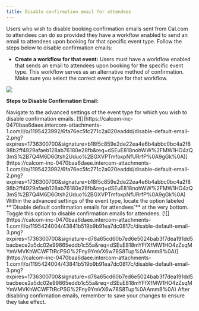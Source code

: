 ```yaml
---
title: Disable confirmation email for attendees
---
```


Users who wish to disable booking confirmation emails sent from Cal.com to attendees can do so provided they have a workflow enabled to send an email to attendees upon booking for that specific event type. Follow the steps below to disable confirmation emails:

- **Create a workflow for that event:** Users must have a workflow enabled that sends an email to attendees upon booking for the specific event type. This workflow serves as an alternative method of confirmation. Make sure you select the correct event type for that workflow.

[![](https://downloads.intercomcdn.com/i/o/1195423432/2c9c9f30ade7ee1ae173118a/disable-default-email-1.png?expires=1736300700&signature=355f39e9d380978670e8d39f8558f1ed6f895466fc02b0deeac68487797d7d97&req=dSEuE818noVcW%2FMW1HO4zR06qoPFOwUqcwWQl6bm09qm8kBenkGkUToi63NP%0ATboqv9IlDwE3eBHy7kA%3D%0A)](https://downloads.intercomcdn.com/i/o/1195423432/2c9c9f30ade7ee1ae173118a/disable-default-email-1.png?expires=1736300700&signature=355f39e9d380978670e8d39f8558f1ed6f895466fc02b0deeac68487797d7d97&req=dSEuE818noVcW%2FMW1HO4zR06qoPFOwUqcwWQl6bm09qm8kBenkGkUToi63NP%0ATboqv9IlDwE3eBHy7kA%3D%0A)

**Steps to Disable Confirmation Email:**

<Steps>
  <Step title="Access Event Settings">
    Navigate to the advanced settings of the event type for which you wish to
    disable confirmation emails.
    [![](https://calcom-inc-0470baa6daee.intercom-attachments-1.com/i/o/1195423992/6fa76ec5fc271c2a020eaddd/disable-default-email-2.png?expires=1736300700&signature=b18f5c859e2de22ea4e6b4abbc0bc4a2f898b2ff4929afaeb128ab76180e28fb&req=dSEuE818nohWW%2FMW1HO4zQ3mS%2B7Q4M6D6Gtsh2Uduo%2BGXVPTmfoxpNfURrfP%0A9gGk%0A)](https://calcom-inc-0470baa6daee.intercom-attachments-1.com/i/o/1195423992/6fa76ec5fc271c2a020eaddd/disable-default-email-2.png?expires=1736300700&signature=b18f5c859e2de22ea4e6b4abbc0bc4a2f898b2ff4929afaeb128ab76180e28fb&req=dSEuE818nohWW%2FMW1HO4zQ3mS%2B7Q4M6D6Gtsh2Uduo%2BGXVPTmfoxpNfURrfP%0A9gGk%0A)
  </Step>
  <Step title="Toggle Confirmation Email Setting">
    Within the advanced settings of the event type, locate the option labeled
    **`Disable default confirmation emails for attendees`** at the very bottom.
    Toggle this option to disable confirmation emails for attendees.
    [![](https://calcom-inc-0470baa6daee.intercom-attachments-1.com/i/o/1195424004/43841b519b9b91ea7dc0817c/disable-default-email-3.png?expires=1736300700&signature=d78a65cd60b7ed6e5024bab3f7dea191dd5bacbece2a5dc02e99865eddb1c55a&req=dSEuE818mYFfXfMW1HO4zZsqMYmVMVKhWCWFTtRcPSG%2Fny9YmVX6w78S8Tup%0AAmm8%0A)](https://calcom-inc-0470baa6daee.intercom-attachments-1.com/i/o/1195424004/43841b519b9b91ea7dc0817c/disable-default-email-3.png?expires=1736300700&signature=d78a65cd60b7ed6e5024bab3f7dea191dd5bacbece2a5dc02e99865eddb1c55a&req=dSEuE818mYFfXfMW1HO4zZsqMYmVMVKhWCWFTtRcPSG%2Fny9YmVX6w78S8Tup%0AAmm8%0A)
  </Step>
  <Step title="Save Changes">
    After disabling confirmation emails, remember to save your changes to ensure
    they take effect.
  </Step>
</Steps>
